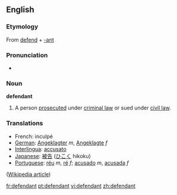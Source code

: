 ==English==
===Etymology===
From [[defend]] + [[-ant]]

===Pronunciation===
*{{audio|en-us-defendant.ogg|Audio (US)}}

===Noun===
'''defendant'''
#{{law}} A person [[prosecute]]d under [[criminal law]] or sued under [[civil law]].

=== Translations ===
*French: inculpé 
*[[German]]: [[Angeklagter]] ''m'', [[Angeklagte]] ''f''
*[[Interlingua]]: [[accusato]]
*[[Japanese]]: [[被告]] ([[ひこく]] hikoku)
*[[Portuguese]]: [[réu]] ''m'', [[ré]] ''f''; [[acusado]] ''m'', [[acusada]] ''f''

([[w:defendant|Wikipedia article]])

[[fr:defendant]]
[[pt:defendant]]
[[vi:defendant]]
[[zh:defendant]]